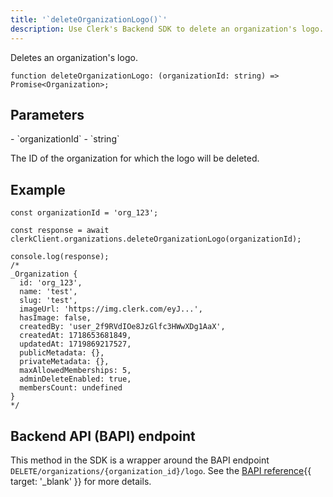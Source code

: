 ```yaml
---
title: '`deleteOrganizationLogo()`'
description: Use Clerk's Backend SDK to delete an organization's logo.
---
```


Deletes an organization's logo.

```tsx {{ prettier: false }}
function deleteOrganizationLogo: (organizationId: string) => Promise<Organization>;
```

## Parameters

<Properties>
  - `organizationId`
  - `string`

  The ID of the organization for which the logo will be deleted.
</Properties>

## Example

```tsx {{ prettier: false }}
const organizationId = 'org_123';

const response = await clerkClient.organizations.deleteOrganizationLogo(organizationId);

console.log(response);
/*
_Organization {
  id: 'org_123',
  name: 'test',
  slug: 'test',
  imageUrl: 'https://img.clerk.com/eyJ...',
  hasImage: false,
  createdBy: 'user_2f9RVdIOe8JzGlfc3HWwXDg1AaX',
  createdAt: 1718653681849,
  updatedAt: 1719869217527,
  publicMetadata: {},
  privateMetadata: {},
  maxAllowedMemberships: 5,
  adminDeleteEnabled: true,
  membersCount: undefined
}
*/
```

## Backend API (BAPI) endpoint

This method in the SDK is a wrapper around the BAPI endpoint `DELETE/organizations/{organization_id}/logo`. See the [BAPI reference](/docs/reference/backend-api/tag/Organizations#operation/DeleteOrganizationLogo){{ target: '_blank' }} for more details.
